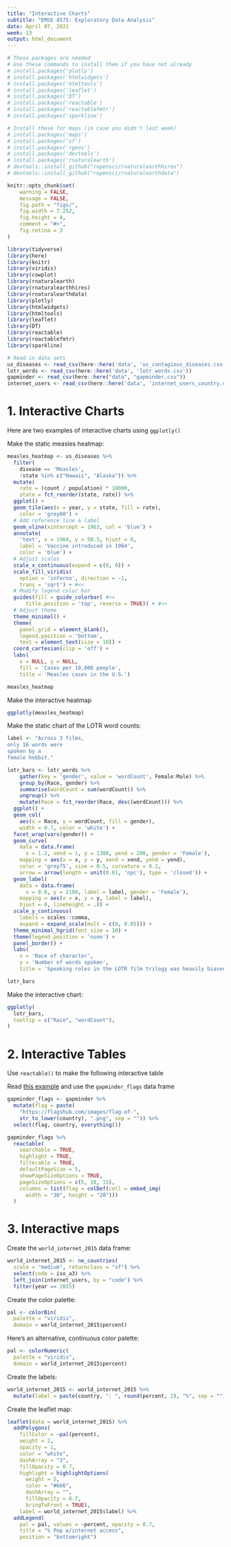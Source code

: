 ```yaml
---
title: "Interactive Charts"
subtitle: "EMSE 4575: Exploratory Data Analysis"
date: April 07, 2021
week: 13
output: html_document
---
```


```r
# These packages are needed
# Use these commands to install them if you have not already
# install.packages('plotly')
# install.packages('htmlwidgets')
# install.packages('htmltools')
# install.packages('leaflet')
# install.packages('DT')
# install.packages('reactable')
# install.packages('reactablefmtr')
# install.packages('sparkline')

# Install these for maps (in case you didn't last week)
# install.packages('maps')
# install.packages('sf')
# install.packages('rgeos')
# install.packages('devtools')
# install.packages('rnaturalearth')
# devtools::install_github("ropensci/rnaturalearthhires")
# devtools::install_github("ropensci/rnaturalearthdata")
```

```r
knitr::opts_chunk$set(
    warning = FALSE,
    message = FALSE,
    fig.path = "figs/",
    fig.width = 7.252,
    fig.height = 4,
    comment = "#>",
    fig.retina = 3
)

library(tidyverse)
library(here)
library(knitr)
library(viridis)
library(cowplot)
library(rnaturalearth)
library(rnaturalearthhires)
library(rnaturalearthdata)
library(plotly)
library(htmlwidgets)
library(htmltools)
library(leaflet)
library(DT)
library(reactable)
library(reactablefmtr)
library(sparkline)

# Read in data sets
us_diseases <- read_csv(here::here('data', 'us_contagious_diseases.csv'))
lotr_words <- read_csv(here::here('data', 'lotr_words.csv'))
gapminder <- read_csv(here::here("data", "gapminder.csv"))
internet_users <- read_csv(here::here('data', 'internet_users_country.csv'))
```

# 1. Interactive Charts

Here are two examples of interactive charts using `ggplotly()`

Make the static measles heatmap:

```r
measles_heatmap <- us_diseases %>%
  filter(
    disease == 'Measles',
    !state %in% c("Hawaii", "Alaska")) %>%
  mutate(
    rate = (count / population) * 10000,
    state = fct_reorder(state, rate)) %>%
  ggplot() +
  geom_tile(aes(x = year, y = state, fill = rate),
    color = 'grey80') +
  # Add reference line & label
  geom_vline(xintercept = 1963, col = 'blue') +
  annotate(
    'text', x = 1964, y = 50.5, hjust = 0,
    label = 'Vaccine introduced in 1964',
    color = 'blue') +
  # Adjust scales
  scale_x_continuous(expand = c(0, 0)) +
  scale_fill_viridis(
    option = 'inferno', direction = -1,
    trans = 'sqrt') + #<<
  # Modify legend color bar
  guides(fill = guide_colorbar( #<<
      title.position = 'top', reverse = TRUE)) + #<<
  # Adjust theme
  theme_minimal() +
  theme(
    panel.grid = element_blank(),
    legend.position = 'bottom',
    text = element_text(size = 10)) +
  coord_cartesian(clip = 'off') +
  labs(
    x = NULL, y = NULL,
    fill = 'Cases per 10,000 people',
    title = 'Measles cases in the U.S.')

measles_heatmap
```

Make the interactive heatmap

```r
ggplotly(measles_heatmap)
```

Make the static chart of the LOTR word counts:

```r
label <- "Across 3 films,
only 16 words were
spoken by a
female hobbit."

lotr_bars <- lotr_words %>%
    gather(key = 'gender', value = 'wordCount', Female:Male) %>%
    group_by(Race, gender) %>%
    summarise(wordCount = sum(wordCount)) %>%
    ungroup() %>%
    mutate(Race = fct_reorder(Race, desc(wordCount))) %>%
  ggplot() +
  geom_col(
    aes(x = Race, y = wordCount, fill = gender),
    width = 0.7, color = 'white') +
  facet_wrap(vars(gender)) +
  geom_curve(
    data = data.frame(
      x = 1.2, xend = 1, y = 1300, yend = 200, gender = 'Female'),
    mapping = aes(x = x, y = y, xend = xend, yend = yend),
    color = 'grey75', size = 0.5, curvature = 0.1,
    arrow = arrow(length = unit(0.01, 'npc'), type = 'closed')) +
  geom_label(
    data = data.frame(
      x = 0.6, y = 2100, label = label, gender = 'Female'),
    mapping = aes(x = x, y = y, label = label),
    hjust = 0, lineheight = .8) +
  scale_y_continuous(
    labels = scales::comma,
    expand = expand_scale(mult = c(0, 0.05))) +
  theme_minimal_hgrid(font_size = 10) +
  theme(legend.position = 'none') +
  panel_border() +
  labs(
    x = 'Race of character',
    y = 'Number of words spoken',
    title = 'Speaking roles in the LOTR film trilogy was heavily biased towards male characters\n\n')

lotr_bars
```

Make the interactive chart:

```r
ggplotly(
  lotr_bars,
  tooltip = c("Race", "wordCount"),
)
```





# 2. Interactive Tables

Use `reactable()` to make the following interactive table

Read [this example](https://kcuilla.github.io/reactablefmtr/articles/embed_img.html) and use the `gapminder_flags` data frame

```r
gapminder_flags <- gapminder %>%
  mutate(flag = paste(
    "https://flagshub.com/images/flag-of-",
    str_to_lower(country), ".png", sep = "")) %>%
  select(flag, country, everything())
```

```r
gapminder_flags %>%
  reactable(
    searchable = TRUE,
    highlight = TRUE,
    filterable = TRUE,
    defaultPageSize = 5,
    showPageSizeOptions = TRUE,
    pageSizeOptions = c(5, 10, 15),
    columns = list(flag = colDef(cell = embed_img(
      width = "30", height = "20")))
  )
```



# 3. Interactive maps

Create the `world_internet_2015` data frame:

```r
world_internet_2015 <- ne_countries(
  scale = "medium", returnclass = "sf") %>%
  select(code = iso_a3) %>%
  left_join(internet_users, by = "code") %>%
  filter(year == 2015)
```

Create the color palette:

```r
pal <- colorBin(
  palette = "viridis",
  domain = world_internet_2015$percent)
```

Here's an alternative, continuous color palette:

```r
pal <- colorNumeric(
  palette = "viridis",
  domain = world_internet_2015$percent)
```

Create the labels:

```r
world_internet_2015 <- world_internet_2015 %>%
  mutate(label = paste(country, ": ", round(percent, 2), "%", sep = ""))
```

Create the leaflet map:

```r
leaflet(data = world_internet_2015) %>%
  addPolygons(
    fillColor = ~pal(percent),
    weight = 2,
    opacity = 1,
    color = "white",
    dashArray = "3",
    fillOpacity = 0.7,
    highlight = highlightOptions(
      weight = 5,
      color = "#666",
      dashArray = "",
      fillOpacity = 0.7,
      bringToFront = TRUE),
    label = world_internet_2015$label) %>%
  addLegend(
    pal = pal, values = ~percent, opacity = 0.7,
    title = "% Pop w/internet access",
    position = "bottomright")
```
